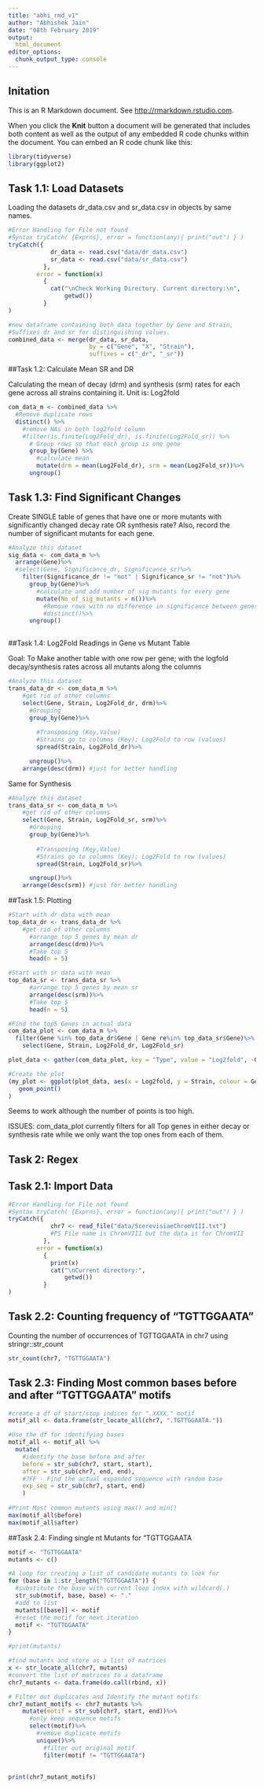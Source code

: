```yaml
---
title: "abhi_rmd_v1"
author: "Abhishek Jain"
date: "08th February 2019"
output: 
  html_document
editor_options: 
  chunk_output_type: console
---
```



## Initation

This is an R Markdown document. See <http://rmarkdown.rstudio.com>.

When you click the **Knit** button a document will be generated that includes both content as well as the output of any embedded R code chunks within the document. You can embed an R code chunk like this:

```R
library(tidyverse)
library(ggplot2)
```

## Task 1.1: Load Datasets

Loading the datasets dr_data.csv and sr_data.csv in objects by same names.

```r
#Error Handling for File not found
#Syntax tryCatch( {Exprns}, error = function(any){ print("out") } )
tryCatch({
            dr_data <- read.csv("data/dr_data.csv")
            sr_data <- read.csv("data/sr_data.csv")
          },
        error = function(x) 
          {
            cat("\nCheck Working Directory. Current directory:\n",
                getwd())
          }
)
```

```R
#new dataframe containing both data together by Gene and Strain, 
#Suffixes dr and sr for distinguishing values.
combined_data <- merge(dr_data, sr_data,
                       by = c("Gene", "X", "Strain"), 
                       suffixes = c("_dr", "_sr"))
```

##Task 1.2: Calculate Mean SR and DR

Calculating the mean of decay (drm) and synthesis (srm) rates for each gene across all strains containing it. Unit is: Log2fold

```r
com_data_m <- combined_data %>%
  #Remove duplicate rows
  distinct() %>%
    #remove NAs in both log2fold column
    #filter(is.finite(Log2Fold_dr), is.finite(Log2Fold_sr)) %>%
      # Group rows so that each group is one gene
      group_by(Gene) %>%
        #calculate mean
        mutate(drm = mean(Log2Fold_dr), srm = mean(Log2Fold_sr))%>%
      ungroup()  
```

## Task 1.3: Find Significant Changes

Create SINGLE table of genes that have one or more mutants with significantly changed decay rate OR synthesis rate? 
Also, record the number of significant mutants for each gene.


```R
#Analyze this dataset
sig_data <- com_data_m %>% 
  arrange(Gene)%>%
  #select(Gene, Significance_dr, Significance_sr)%>%
    filter(Significance_dr != "not" | Significance_sr != "not")%>%
      group_by(Gene)%>%
        #calculate and add number of sig mutants for every gene
        mutate(No_of_sig_mutants = n())%>%
          #Remove rows with no difference in significance between genes
          #distinct()%>%
      ungroup()
               
```


##Task 1.4: Log2Fold Readings in Gene vs Mutant Table 

Goal: To Make another table with one row per gene; with the logfold decay/synthesis rates across all mutants along the columns


```R
#Analyze this dataset
trans_data_dr <- com_data_m %>% 
    #get rid of other columns
    select(Gene, Strain, Log2Fold_dr, drm)%>%
      #Grouping
      group_by(Gene)%>%
        
        #Transposing (Key,Value) 
        #Strains go to columns (Key); Log2Fold to row (values)
        spread(Strain, Log2Fold_dr)%>%

      ungroup()%>%
    arrange(desc(drm)) #just for better handling

```

Same for Synthesis
```R
#Analyze this dataset
trans_data_sr <- com_data_m %>% 
    #get rid of other columns
    select(Gene, Strain, Log2Fold_sr, srm)%>%
      #Grouping
      group_by(Gene)%>%
        
        #Transposing (Key,Value) 
        #Strains go to columns (Key); Log2Fold to row (values)
        spread(Strain, Log2Fold_sr)%>%

      ungroup()%>%
    arrange(desc(srm)) #just for better handling

```



##Task 1.5: Plotting

```R
#Start with dr data with mean
top_data_dr <- trans_data_dr %>% 
    #get rid of other columns
      #arrange top 5 genes by mean dr
      arrange(desc(drm))%>%
      #Take top 5
      head(n = 5)

#Start with sr data with mean
top_data_sr <- trans_data_sr %>% 
      #arrange top 5 genes by mean sr
      arrange(desc(srm))%>%
      #Take top 5
      head(n = 5)

#Find the top5 Genes in actual data
com_data_plot <- com_data_m %>%
  filter(Gene %in% top_data_dr$Gene | Gene re%in% top_data_sr$Gene)%>%
    select(Gene, Strain, Log2Fold_dr, Log2Fold_sr)

plot_data <- gather(com_data_plot, key = "Type", value = "Log2fold", -Gene, -Strain)

```

```R
#Create the plot
(my_plot <- ggplot(plot_data, aes(x = Log2fold, y = Strain, colour = Gene, shape = Type)) +
   geom_point()
)
```

Seems to work although the number of points is too high. 

ISSUES:
  com_data_plot currently filters for all Top genes in either decay or synthesis rate while we only want the top ones from each of them. 
  



## Task 2: Regex

## Task 2.1: Import Data
```R
#Error Handling for File not found
#Syntax tryCatch( {Exprns}, error = function(any){ print("out") } )
tryCatch({
            chr7 <- read_file("data/ScerevisiaeChromVIII.txt")
            #PS File name is ChromVIII but the data is for ChromVII
          },
        error = function(x) 
          { 
            print(x)
            cat("\nCurrent directory:",
                getwd())  
          }
)

```

## Task 2.2: Counting frequency of "TGTTGGAATA"

Counting the number of occurrences of TGTTGGAATA in chr7 using stringr::str_count  
```R
str_count(chr7, "TGTTGGAATA")
```

## Task 2.3: Finding Most common bases before and after "TGTTGGAATA" motifs
```R
#create a df of start/stop indices for ".XXXX." motif
motif_all <- data.frame(str_locate_all(chr7, ".TGTTGGAATA."))

#Use the df for identifying bases
motif_all <- motif_all %>%
  mutate(
    #identify the base before and after
    before = str_sub(chr7, start, start), 
    after = str_sub(chr7, end, end),
    #JFF - Find the actual expanded sequence with random base 
    exp_seq = str_sub(chr7, start, end)
    )
  
#Print Most common mutants using max() and min()
max(motif_all$before)
max(motif_all$after)


```


##Task 2.4: Finding single nt Mutants for "TGTTGGAATA


```R
motif <- "TGTTGGAATA"
mutants <- c()

#A loop for creating a list of candidate mutants to look for 
for (base in 1:str_length("TGTTGGAATA")) {
  #substitute the base with current loop index with wildcard(.)
  str_sub(motif, base, base) <- "."
  #add to list
  mutants[[base]] <- motif  
  #reset the motif for next iteration
  motif <- "TGTTGGAATA"
}

#print(mutants)

#find mutants and store as a list of matrices
x <- str_locate_all(chr7, mutants)
#convert the list of matrices to a dataframe 
chr7_mutants <- data.frame(do.call(rbind, x))

# Filter out duplicates and Identify the mutant motifs   
chr7_mutant_motifs <- chr7_mutants %>%
    mutate(motif = str_sub(chr7, start, end))%>%
      #only keep sequence motifs
      select(motif)%>%
        #remove duplicate motifs
        unique()%>%
          #filter out original motif 
          filter(motif != "TGTTGGAATA")
        
      
print(chr7_mutant_motifs)

```
